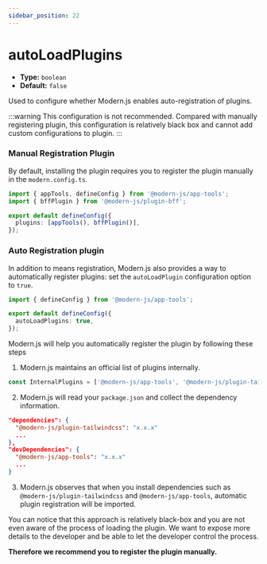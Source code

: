 ```yaml
---
sidebar_position: 22
---
```


# autoLoadPlugins

- **Type:** `boolean`
- **Default:** `false`

Used to configure whether Modern.js enables auto-registration of plugins.

:::warning
This configuration is not recommended. Compared with manually registering plugin, this configuration is relatively black box and cannot add custom configurations to plugin.
:::

### Manual Registration Plugin

By default, installing the plugin requires you to register the plugin manually in the `modern.config.ts`.

```ts title="modern.config.ts"
import { appTools, defineConfig } from '@modern-js/app-tools';
import { bffPlugin } from '@modern-js/plugin-bff';

export default defineConfig({
  plugins: [appTools(), bffPlugin()],
});
```

### Auto Registration plugin

In addition to means registration, Modern.js also provides a way to automatically register plugins: set the `autoLoadPlugin` configuration option to `true`.

```ts title="modern.config.ts"
import { defineConfig } from '@modern-js/app-tools';

export default defineConfig({
  autoLoadPlugins: true,
});
```

Modern.js will help you automatically register the plugin by following these steps

1. Modern.js maintains an official list of plugins internally.

```js
const InternalPlugins = ['@modern-js/app-tools', '@modern-js/plugin-tailwindcss', ...];
```

2. Modern.js will read your `package.json` and collect the dependency information.

```json title="package.json"
"dependencies": {
  "@modern-js/plugin-tailwindcss": "x.x.x"
  ...
},
"devDependencies": {
  "@modern-js/app-tools": "x.x.x"
  ...
}
```

3. Modern.js observes that when you install dependencies such as `@modern-js/plugin-tailwindcss` and `@modern-js/app-tools`, automatic plugin registration will be imported.

You can notice that this approach is relatively black-box and you are not even aware of the process of loading the plugin. We want to expose more details to the developer and be able to let the developer control the process.

**Therefore we recommend you to register the plugin manually.**
